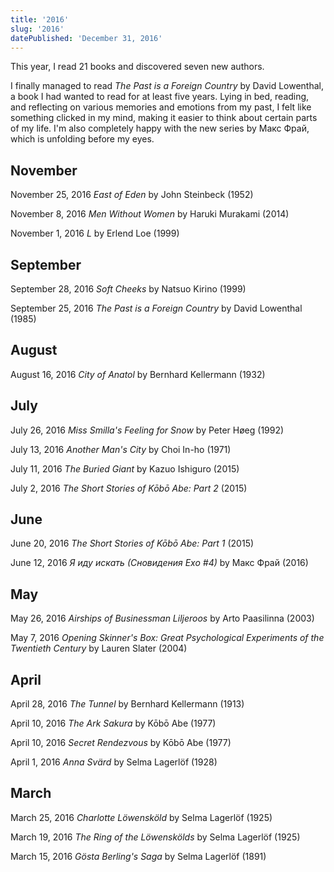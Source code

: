 ```yaml
---
title: '2016'
slug: '2016'
datePublished: 'December 31, 2016'
---
```


This year, I read 21 books and discovered seven new authors.

I finally managed to read _The Past is a Foreign Country_ by David Lowenthal, a
book I had wanted to read for at least five years. Lying in bed, reading, and
reflecting on various memories and emotions from my past, I felt like something
clicked in my mind, making it easier to think about certain parts of my life.
I'm also completely happy with the new series by Макс Фрай, which is unfolding
before my eyes.

## November

November 25, 2016 _East of Eden_ by John Steinbeck (1952)

November 8, 2016 _Men Without Women_ by Haruki Murakami (2014)

November 1, 2016 _L_ by Erlend Loe (1999)

## September

September 28, 2016 _Soft Cheeks_ by Natsuo Kirino (1999)

September 25, 2016 _The Past is a Foreign Country_ by David Lowenthal (1985)

## August

August 16, 2016 _City of Anatol_ by Bernhard Kellermann (1932)

## July

July 26, 2016 _Miss Smilla's Feeling for Snow_ by Peter Høeg (1992)

July 13, 2016 _Another Man's City_ by Choi In-ho (1971)

July 11, 2016 _The Buried Giant_ by Kazuo Ishiguro (2015)

July 2, 2016 _The Short Stories of Kōbō Abe: Part 2_ (2015)

## June

June 20, 2016 _The Short Stories of Kōbō Abe: Part 1_ (2015)

June 12, 2016 _Я иду искать (Сновидения Ехо #4)_ by Макс Фрай (2016)

## May

May 26, 2016 _Airships of Businessman Liljeroos_ by Arto Paasilinna (2003)

May 7, 2016 _Opening Skinner's Box: Great Psychological Experiments of the
Twentieth Century_ by Lauren Slater (2004)

## April

April 28, 2016 _The Tunnel_ by Bernhard Kellermann (1913)

April 10, 2016 _The Ark Sakura_ by Kōbō Abe (1977)

April 10, 2016 _Secret Rendezvous_ by Kōbō Abe (1977)

April 1, 2016 _Anna Svärd_ by Selma Lagerlöf (1928)

## March

March 25, 2016 _Charlotte Löwensköld_ by Selma Lagerlöf (1925)

March 19, 2016 _The Ring of the Löwenskölds_ by Selma Lagerlöf (1925)

March 15, 2016 _Gösta Berling's Saga_ by Selma Lagerlöf (1891)
